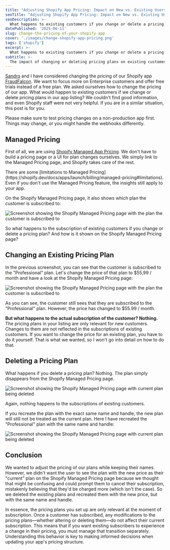 ```yaml
---
title: "Adjusting Shopify App Pricing: Impact on New vs. Existing Users"
seoTitle: "Adjusting Shopify App Pricing: Impact on New vs. Existing Users"
seoDescription: >-
  What happens to existing customers if you change or delete a pricing plan of your Shopify app?
datePublished: '2025-06-11'
slug: change-the-pricing-of-your-shopify-app
cover: './images/change-shopify-app-pricing.png'
tags: ['shopify']
excerpt: >-
  What happens to existing customers if you change or delete a pricing plan of your Shopify app?
subtitle: >-
  The impact of changing or deleting pricing plans on existing customers subscriptions.
---
```



[Sandro](https://sandrovolpicella.com/) and I have considered changing the pricing of our Shopify app [FraudFalcon](https://fraudfalcon.app/). We want to focus more on Enterprise customers and offer free trials instead of a free plan. We asked ourselves how to change the pricing of our app. What would happen to existing customers if we change or delete pricing plans in our app listing? We couldn't find good information, and even Shopify staff were not very helpful. If you are in a similar situation, this post is for you.

<Callout type="warning">
  Please make sure to test pricing changes on a non-production app first. Things may change, or you might handle the webhooks differently.
</Callout>

## Managed Pricing
First of all, we are using [Shopify Managed App Pricing](https://shopify.dev/docs/apps/launch/billing/managed-pricing). We don't have to build a pricing page or a UI for plan changes ourselves. We simply link to the Managed Pricing page, and Shopify takes care of the rest.

<Callout type="info">
  There are some [limitations to Managed Pricing](https://shopify.dev/docs/apps/launch/billing/managed-pricing#limitations). Even if you don't use the Managed Pricing feature, the insights still apply to your app.
</Callout>

On the Shopify Managed Pricing page, it also shows which plan the customer is subscribed to:

![Screenshot showing the Shopify Managed Pricing page with the plan the customer is subscribed to](./images/shopify-plan-subscribed.png)

So what happens to the subscription of existing customers if you change or delete a pricing plan? And how is it shown on the Shopify Managed Pricing page?

## Changing an Existing Pricing Plan

In the previous screenshot, you can see that the customer is subscribed to the "Professional" plan. Let's change the price of that plan to $55,99 / month and have a look at the Shopify Managed Pricing page:

![Screenshot showing the Shopify Managed Pricing page with the plan the customer is subscribed to](./images/shopify-plan-price-changed.png)

As you can see, the customer still sees that they are subscribed to the "Professional" plan. However, the price has changed to $55.99 / month.

**But what happens to the actual subscription of the customer? Nothing.** The pricing plans in your listing are only relevant for new customers. Changes to them are not reflected in the subscriptions of existing customers. If you want to change the price for an existing plan, you have to do it yourself. That is what we wanted, so I won't go into detail on how to do that.

## Deleting a Pricing Plan

What happens if you delete a pricing plan? Nothing. The plan simply disappears from the Shopify Managed Pricing page.

![Screenshot showing the Shopify Managed Pricing page with current plan being deleted](./images/shopify-plan-deleted.png)

Again, nothing happens to the subscriptions of existing customers.

If you recreate the plan with the exact same name and handle, the new plan will still not be treated as the current plan. Here I have recreated the "Professional" plan with the same name and handle:

![Screenshot showing the Shopify Managed Pricing page with current plan being deleted](./images/shopify-plan-recreated.png)

## Conclusion

We wanted to adjust the pricing of our plans while keeping their names. However, we didn't want the user to see the plan with the new price as their "current" plan on the Shopify Managed Pricing page because we thought that might be confusing and could prompt them to cancel their subscription, mistakenly believing that they'd be charged more (which isn't the case). So we deleted the existing plans and recreated them with the new price, but with the same name and handle.

In essence, the pricing plans you set up are only relevant at the moment of subscription. Once a customer has subscribed, any modifications to the pricing plans—whether altering or deleting them—do not affect their current subscription. This means that if you want existing subscribers to experience a change in their pricing, you must manage that transition separately. Understanding this behavior is key to making informed decisions when updating your app's pricing structure.